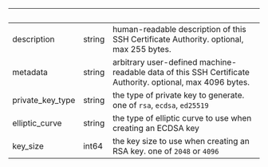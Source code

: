 | &nbsp; | &nbsp; | &nbsp; |
|---|---|---|
| description | string | human-readable description of this SSH Certificate Authority. optional, max 255 bytes. |
| metadata | string | arbitrary user-defined machine-readable data of this SSH Certificate Authority. optional, max 4096 bytes. |
| private_key_type | string | the type of private key to generate. one of `rsa`, `ecdsa`, `ed25519` |
| elliptic_curve | string | the type of elliptic curve to use when creating an ECDSA key |
| key_size | int64 | the key size to use when creating an RSA key. one of `2048` or `4096` |